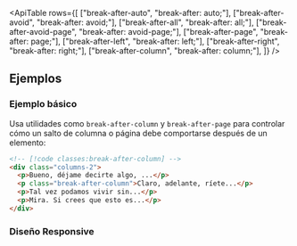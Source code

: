 

<ApiTable
  rows={[
    ["break-after-auto", "break-after: auto;"],
    ["break-after-avoid", "break-after: avoid;"],
    ["break-after-all", "break-after: all;"],
    ["break-after-avoid-page", "break-after: avoid-page;"],
    ["break-after-page", "break-after: page;"],
    ["break-after-left", "break-after: left;"],
    ["break-after-right", "break-after: right;"],
    ["break-after-column", "break-after: column;"],
  ]}
/>

## Ejemplos

### Ejemplo básico

Usa utilidades como `break-after-column` y `break-after-page` para controlar cómo un salto de columna o página debe comportarse después de un elemento:

```html
<!-- [!code classes:break-after-column] -->
<div class="columns-2">
  <p>Bueno, déjame decirte algo, ...</p>
  <p class="break-after-column">Claro, adelante, ríete...</p>
  <p>Tal vez podamos vivir sin...</p>
  <p>Mira. Si crees que esto es...</p>
</div>
```

### Diseño Responsive

<ResponsiveDesign property="break-after" defaultClass="break-after-column" featuredClass="break-after-auto" />
